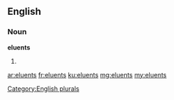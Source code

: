 ==English==

===Noun===
'''eluents'''

# {{plural of|eluent}}

[[Category:English plurals]]

[[ar:eluents]]
[[fr:eluents]]
[[ku:eluents]]
[[mg:eluents]]
[[my:eluents]]